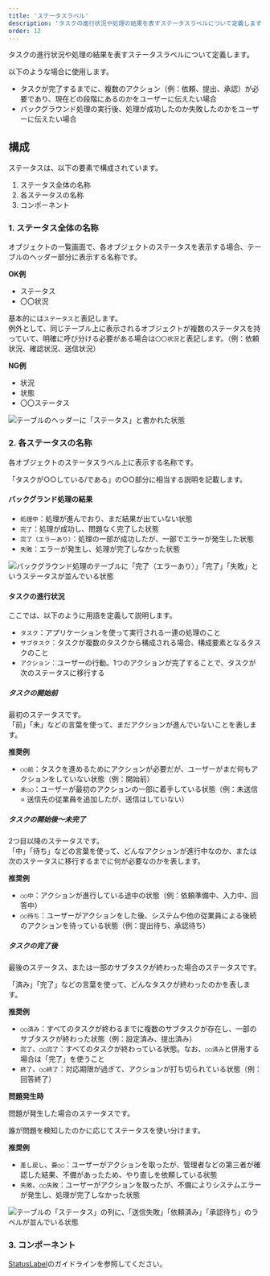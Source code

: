 ```yaml
---
title: 'ステータスラベル'
description: 'タスクの進行状況や処理の結果を表すステータスラベルについて定義します。'
order: 12
---
```


タスクの進行状況や処理の結果を表すステータスラベルについて定義します。  

以下のような場合に使用します。
- タスクが完了するまでに、複数のアクション（例：依頼、提出、承認）が必要であり、現在どの段階にあるのかをユーザーに伝えたい場合
- バックグラウンド処理の実行後、処理が成功したのか失敗したのかをユーザーに伝えたい場合

## 構成
ステータスは、以下の要素で構成されています。
1. ステータス全体の名称
1. 各ステータスの名称
1. コンポーネント

### 1. ステータス全体の名称

オブジェクトの一覧画面で、各オブジェクトのステータスを表示する場合、テーブルのヘッダー部分に表示する名称です。  

**OK例**
- ステータス
- 〇〇状況

基本的には`ステータス`と表記します。  
例外として、同じテーブル上に表示されるオブジェクトが複数のステータスを持っていて、明確に呼び分ける必要がある場合は`〇〇状況`と表記します。（例：依頼状況、確認状況、送信状況）

**NG例**
- 状況
- 状態
- 〇〇ステータス

![テーブルのヘッダーに「ステータス」と書かれた状態](./images/status/status1.png)

### 2. 各ステータスの名称

各オブジェクトのステータスラベル上に表示する名称です。  

「タスクが○○している/である」の○○部分に相当する説明を記載します。  

#### バックグランド処理の結果
- `処理中`：処理が進んでおり、まだ結果が出ていない状態
- `完了`：処理が成功し、問題なく完了した状態
- `完了（エラーあり）`：処理の一部が成功したが、一部でエラーが発生した状態
- `失敗`：エラーが発生し、処理が完了しなかった状態

![バックグラウンド処理のテーブルに「完了（エラーあり）」「完了」「失敗」というステータスが並んでいる状態](./images/status/status2.png)

#### タスクの進行状況

ここでは、以下のように用語を定義して説明します。
- `タスク`：アプリケーションを使って実行される一連の処理のこと
- `サブタスク`：タスクが複数のタスクから構成される場合、構成要素となるタスクのこと
- `アクション`：ユーザーの行動。1つのアクションが完了することで、タスクが次のステータスに移行する

##### タスクの開始前

最初のステータスです。  
「前」「未」などの言葉を使って、まだアクションが進んでいないことを表します。  

**推奨例**
- `○○前`：タスクを進めるためにアクションが必要だが、ユーザーがまだ何もアクションをしていない状態（例：開始前）
- `未○○`：ユーザーが最初のアクションの一部に着手している状態（例：未送信 = 送信先の従業員を追加したが、送信はしていない）

##### タスクの開始後〜未完了

2つ目以降のステータスです。  
「中」「待ち」などの言葉を使って、どんなアクションが進行中なのか、または次のステータスに移行するまでに何が必要なのかを表します。  

**推奨例**
- `○○中`：アクションが進行している途中の状態（例：依頼準備中、入力中、回答中）
- `○○待ち`：ユーザーがアクションをした後、システムや他の従業員による後続のアクションを待っている状態（例：提出待ち、承認待ち）

##### タスクの完了後

最後のステータス、または一部のサブタスクが終わった場合のステータスです。  

「済み」「完了」などの言葉を使って、どんなタスクが終わったのかを表します。

**推奨例**
- `○○済み`：すべてのタスクが終わるまでに複数のサブタスクが存在し、一部のサブタスクが終わった状態（例：設定済み、提出済み）
- `完了`、`○○完了`：すべてのタスクが終わっている状態。なお、`○○済み`と併用する場合は「完了」を使うこと
- `終了`、`○○終了`：対応期限が過ぎて、アクションが打ち切られている状態（例：回答終了）

**問題発生時**  

問題が発生した場合のステータスです。  

誰が問題を検知したのかに応じてステータスを使い分けます。  

**推奨例**
- `差し戻し`、`要○○`：ユーザーがアクションを取ったが、管理者などの第三者が確認した結果、不備があったため、やり直しを依頼している状態
- `失敗`、`○○失敗`：ユーザーがアクションを取ったが、不備によりシステムエラーが発生し、処理が完了しなかった状態

![テーブルの「ステータス」の列に、「送信失敗」「依頼済み」「承認待ち」のラベルが並んでいる状態](./images/status/status3.png)

### 3. コンポーネント

[StatusLabel](/products/components/status-label/)のガイドラインを参照してください。  

